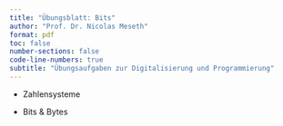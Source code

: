 ```yaml
---
title: "Übungsblatt: Bits"
author: "Prof. Dr. Nicolas Meseth"
format: pdf
toc: false
number-sections: false
code-line-numbers: true
subtitle: "Übungsaufgaben zur Digitalisierung und Programmierung"
---
```


-   Zahlensysteme

-   Bits & Bytes


